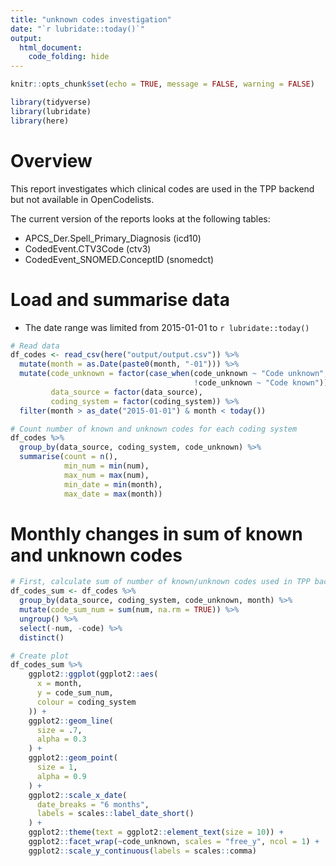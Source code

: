 ```yaml
---
title: "unknown codes investigation"
date: "`r lubridate::today()`"
output:
  html_document:
    code_folding: hide
---
```


```r

knitr::opts_chunk$set(echo = TRUE, message = FALSE, warning = FALSE)

library(tidyverse)
library(lubridate)
library(here)
```

# Overview

This report investigates which clinical codes are used in the TPP backend but not available in OpenCodelists.

The current version of the reports looks at the following tables:

- APCS_Der.Spell_Primary_Diagnosis (icd10)
- CodedEvent.CTV3Code (ctv3)
- CodedEvent_SNOMED.ConceptID (snomedct)

# Load and summarise data

- The date range was limited from 2015-01-01 to `r lubridate::today()`

```r
# Read data
df_codes <- read_csv(here("output/output.csv")) %>%
  mutate(month = as.Date(paste0(month, "-01"))) %>%
  mutate(code_unknown = factor(case_when(code_unknown ~ "Code unknown",
                                         !code_unknown ~ "Code known")),
         data_source = factor(data_source),
         coding_system = factor(coding_system)) %>%
  filter(month > as_date("2015-01-01") & month < today())
```

```r
# Count number of known and unknown codes for each coding system
df_codes %>%
  group_by(data_source, coding_system, code_unknown) %>%
  summarise(count = n(),
            min_num = min(num),
            max_num = max(num),
            min_date = min(month),
            max_date = max(month))
```

# Monthly changes in sum of known and unknown codes

```r

# First, calculate sum of number of known/unknown codes used in TPP backend by month
df_codes_sum <- df_codes %>%
  group_by(data_source, coding_system, code_unknown, month) %>%
  mutate(code_sum_num = sum(num, na.rm = TRUE)) %>%
  ungroup() %>%
  select(-num, -code) %>%
  distinct()

# Create plot
df_codes_sum %>%
    ggplot2::ggplot(ggplot2::aes(
      x = month,
      y = code_sum_num,
      colour = coding_system
    )) +
    ggplot2::geom_line(
      size = .7,
      alpha = 0.3
    ) +
    ggplot2::geom_point(
      size = 1,
      alpha = 0.9
    ) +
    ggplot2::scale_x_date(
      date_breaks = "6 months",
      labels = scales::label_date_short()
    ) +
    ggplot2::theme(text = ggplot2::element_text(size = 10)) +
    ggplot2::facet_wrap(~code_unknown, scales = "free_y", ncol = 1) +
    ggplot2::scale_y_continuous(labels = scales::comma)

```
